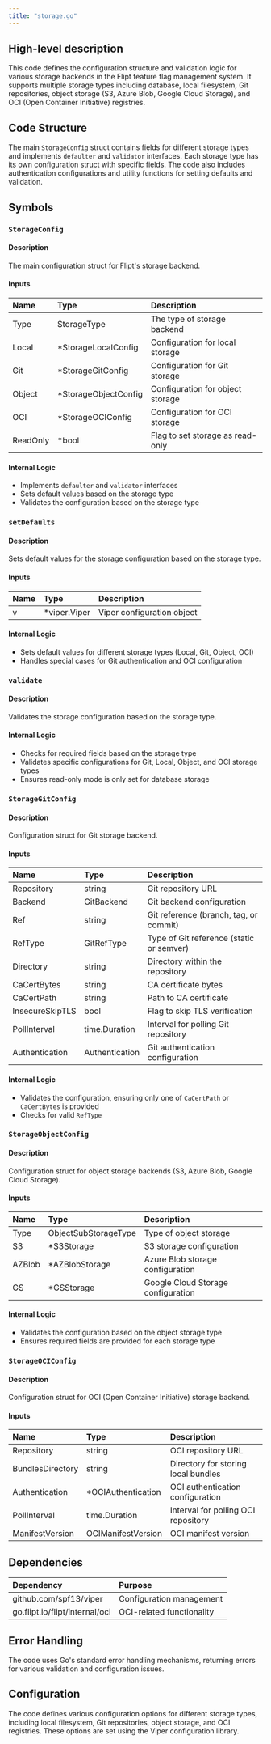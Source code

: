 ```yaml
---
title: "storage.go"
---
```


## High-level description
This code defines the configuration structure and validation logic for various storage backends in the Flipt feature flag management system. It supports multiple storage types including database, local filesystem, Git repositories, object storage (S3, Azure Blob, Google Cloud Storage), and OCI (Open Container Initiative) registries.

## Code Structure
The main `StorageConfig` struct contains fields for different storage types and implements `defaulter` and `validator` interfaces. Each storage type has its own configuration struct with specific fields. The code also includes authentication configurations and utility functions for setting defaults and validation.

## Symbols

### `StorageConfig`
#### Description
The main configuration struct for Flipt's storage backend.

#### Inputs
| Name | Type | Description |
|:-----|:-----|:------------|
| Type | StorageType | The type of storage backend |
| Local | *StorageLocalConfig | Configuration for local storage |
| Git | *StorageGitConfig | Configuration for Git storage |
| Object | *StorageObjectConfig | Configuration for object storage |
| OCI | *StorageOCIConfig | Configuration for OCI storage |
| ReadOnly | *bool | Flag to set storage as read-only |

#### Internal Logic
- Implements `defaulter` and `validator` interfaces
- Sets default values based on the storage type
- Validates the configuration based on the storage type

### `setDefaults`
#### Description
Sets default values for the storage configuration based on the storage type.

#### Inputs
| Name | Type | Description |
|:-----|:-----|:------------|
| v | *viper.Viper | Viper configuration object |

#### Internal Logic
- Sets default values for different storage types (Local, Git, Object, OCI)
- Handles special cases for Git authentication and OCI configuration

### `validate`
#### Description
Validates the storage configuration based on the storage type.

#### Internal Logic
- Checks for required fields based on the storage type
- Validates specific configurations for Git, Local, Object, and OCI storage types
- Ensures read-only mode is only set for database storage

### `StorageGitConfig`
#### Description
Configuration struct for Git storage backend.

#### Inputs
| Name | Type | Description |
|:-----|:-----|:------------|
| Repository | string | Git repository URL |
| Backend | GitBackend | Git backend configuration |
| Ref | string | Git reference (branch, tag, or commit) |
| RefType | GitRefType | Type of Git reference (static or semver) |
| Directory | string | Directory within the repository |
| CaCertBytes | string | CA certificate bytes |
| CaCertPath | string | Path to CA certificate |
| InsecureSkipTLS | bool | Flag to skip TLS verification |
| PollInterval | time.Duration | Interval for polling Git repository |
| Authentication | Authentication | Git authentication configuration |

#### Internal Logic
- Validates the configuration, ensuring only one of `CaCertPath` or `CaCertBytes` is provided
- Checks for valid `RefType`

### `StorageObjectConfig`
#### Description
Configuration struct for object storage backends (S3, Azure Blob, Google Cloud Storage).

#### Inputs
| Name | Type | Description |
|:-----|:-----|:------------|
| Type | ObjectSubStorageType | Type of object storage |
| S3 | *S3Storage | S3 storage configuration |
| AZBlob | *AZBlobStorage | Azure Blob storage configuration |
| GS | *GSStorage | Google Cloud Storage configuration |

#### Internal Logic
- Validates the configuration based on the object storage type
- Ensures required fields are provided for each storage type

### `StorageOCIConfig`
#### Description
Configuration struct for OCI (Open Container Initiative) storage backend.

#### Inputs
| Name | Type | Description |
|:-----|:-----|:------------|
| Repository | string | OCI repository URL |
| BundlesDirectory | string | Directory for storing local bundles |
| Authentication | *OCIAuthentication | OCI authentication configuration |
| PollInterval | time.Duration | Interval for polling OCI repository |
| ManifestVersion | OCIManifestVersion | OCI manifest version |

## Dependencies
| Dependency | Purpose |
|:-----------|:--------|
| github.com/spf13/viper | Configuration management |
| go.flipt.io/flipt/internal/oci | OCI-related functionality |

## Error Handling
The code uses Go's standard error handling mechanisms, returning errors for various validation and configuration issues.

## Configuration
The code defines various configuration options for different storage types, including local filesystem, Git repositories, object storage, and OCI registries. These options are set using the Viper configuration library.